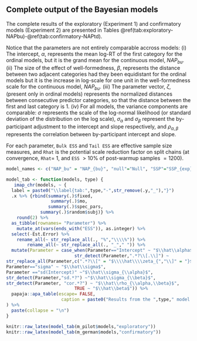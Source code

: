 \label{appendix:b}

## Complete output of the Bayesian models  {-}
The complete results of the exploratory (Experiment 1) and confirmatory models (Experiment 2) are presented in Tables \@ref(tab:exploratory-NAPbu)-\@ref(tab:confirmatory-NAPtd). 

Notice that the parameters are not entirely comparable accross models: (i) The intercept, $\alpha$, represents the mean log-RT of the first category for the ordinal models, but it is the grand mean for the  continuous model, $NAP_{bu}$. (ii) The size of the effect of well-formedness, $\beta$, represents the distance between two adjacent categories had they been equidistant for the ordinal models but it is the increase in log-scale for one unit in the well-formedness scale for the continuous model, $NAP_{bu}$.  (iii) The parameter vector, $\zeta$, (present only in ordinal models) represents the normalized distances between consecutive predictor categories, so that the distance between the first and last category is $1$. (iv) For all models, the variance components are comparable: $\sigma$ represents the scale of the log-normal likelihood (or standard deviation of the distribution on the log scale), $\sigma_\alpha$ and $\sigma_\beta$ represent the by-participant adjustment to the intercept and slope respectively, and $\rho_{\alpha,\beta}$ represents the correlation between by-participant intercept and slope. 

For each parameter, `Bulk ESS`
and `Tail ESS` are effective sample size measures, and `Rhat` is the potential
scale reduction factor on split chains (at convergence, `Rhat`= 1, and `ESS` $> 10\%$ of post-warmup samples $=1200$).

```r

model_names <- c("NAP_bu" = "NAP_{bu}", "null"="Null", "SSP"="SSP_{exp}", "SSP_obs" = "SSP_{col}", "MSD" = "MSD_{exp}", "MSD_obs" = "MSD_{col}", "NAP_td" = "NAP_{td}")

model_tab <- function(models, type) {
   imap_chr(models, ~ {
  label = paste0("\\label{tab:",type,"-",str_remove(.y,"_"),"}")
  .x %>% {rbind(summary(.)$fixed,
                 summary(.)$mo,
                summary(.)$spec_pars,
             summary(.)$random$subj)} %>%
    round(2) %>%
  as_tibble(rownames= "Parameter") %>%
    mutate_at(vars(ends_with("ESS")), as.integer) %>%
  select(-Est.Error) %>%
    rename_all(~ str_replace_all(., "%","\\\\%")) %>% 
        rename_all(~ str_replace_all(., "_"," ")) %>% 
  mutate(Parameter = case_when(Parameter=="Intercept" ~ "$\\hat\\alpha$",
                          str_detect(Parameter,".*?\\[.\\]") ~ 
str_replace_all(Parameter,c(".*?\\[" = "$\\\\hat\\\\zeta_{","\\]" = "}$" )),
Parameter=="sigma" ~ "$\\hat\\sigma$",
Parameter =="sd(Intercept)" ~"$\\hat\\sigma_{\\alpha}$",
str_detect(Parameter,"sd.*?") ~"$\\hat\\sigma_{\\beta}$",
str_detect(Parameter, "cor.*?") ~ "$\\hat\\rho_{\\alpha,\\beta}$",
                          TRUE ~ "$\\hat\\beta$")) %>%
  papaja::apa_table(escape= FALSE,
                     caption = paste0("Results from the ",type," model examining the results of the $",model_names[.y],"$ model. ",label= label, note= "See text for the interpretation of the parameters and column names."))}
) %>% 
  paste(collapse = "\n")
}

knitr::raw_latex(model_tab(m_pilot$models,"exploratory"))
knitr::raw_latex(model_tab(m_german$models,"confirmatory"))

```
